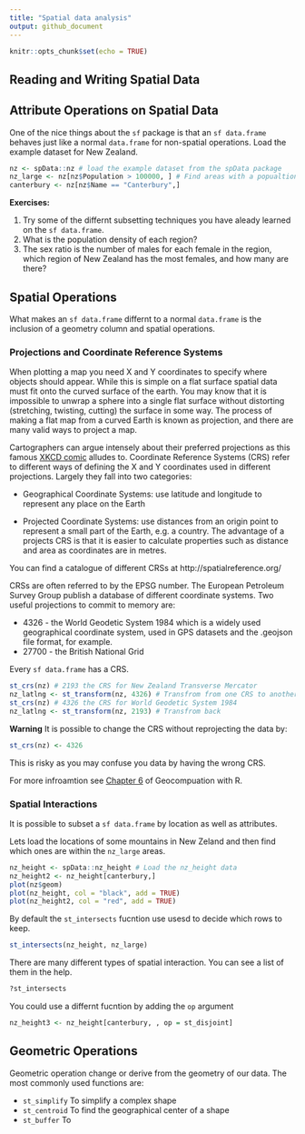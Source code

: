 ```yaml
---
title: "Spatial data analysis"
output: github_document
---
```


```r
knitr::opts_chunk$set(echo = TRUE)
```

## Reading and Writing Spatial Data


## Attribute Operations on Spatial Data

One of the nice things about the `sf` package is that an `sf data.frame` behaves just like a normal `data.frame` for non-spatial operations.
Load the example dataset for New Zealand.

```r
nz <- spData::nz # load the example dataset from the spData package
nz_large <- nz[nz$Population > 100000, ] # Find areas with a popualtion over 100,000
canterbury <- nz[nz$Name == "Canterbury",]
```

**Exercises:** 

1. Try some of the differnt subsetting techniques you have aleady learned on the `sf data.frame`.
1. What is the population density of each region?
1. The sex ratio is the number of males for each female in the region, which region of New Zealand has the most females, and how many are there?

## Spatial Operations 

What makes an `sf data.frame` differnt to a normal `data.frame` is the inclusion of a geometry column and spatial operations.

### Projections and Coordinate Reference Systems

When plotting a map you need X and Y coordinates to specify where objects should appear. While this is simple on a flat surface spatial data must fit onto the curved surface of the earth. You may know that it is impossible to unwrap a sphere into a single flat surface without distorting (stretching, twisting, cutting) the surface in some way. The process of making a flat map from a curved Earth is known as projection, and there are many valid ways to project a map.

Cartographers can argue intensely about their preferred projections as this famous [XKCD comic](https://xkcd.com/977/) alludes to. Coordinate Reference Systems (CRS) refer to different ways of defining the X and Y coordinates used in different projections. Largely they fall into two categories:

* Geographical Coordinate Systems: use latitude and longitude to represent any place on the Earth

* Projected Coordinate Systems: use distances from an origin point to represent a small part of the Earth, e.g. a country. The advantage of a projects CRS is that it is easier to calculate properties such as distance and area as coordinates are in metres.

You can find a catalogue of different CRSs at http://spatialreference.org/

CRSs are often referred to by the EPSG number. The European Petroleum Survey Group publish a database of different coordinate systems. Two useful projections to commit to memory are:

* 4326 - the World Geodetic System 1984 which is a widely used  geographical coordinate system, used in GPS datasets and the .geojson file format, for example.
* 27700 - the British National Grid

Every `sf data.frame` has a CRS.

```r
st_crs(nz) # 2193 the CRS for New Zealand Transverse Mercator
nz_latlng <- st_transform(nz, 4326) # Transfrom from one CRS to another
st_crs(nz) # 4326 the CRS for World Geodetic System 1984
nz_latlng <- st_transform(nz, 2193) # Transfrom back
```
**Warning** It is possible to change the CRS without reprojecting the data by:
```r
st_crs(nz) <- 4326
```

This is risky as you may confuse you data by having the wrong CRS.

For more infroamtion see [Chapter 6](https://geocompr.robinlovelace.net/reproj-geo-data.html) of Geocompuation with R.

### Spatial Interactions

It is possible to subset a `sf data.frame` by location as well as attributes.

Lets load the locations of some mountains in New Zeland and then find which ones are within the `nz_large` areas.

```r
nz_height <- spData::nz_height # Load the nz_height data
nz_height2 <- nz_height[canterbury,]
plot(nz$geom)
plot(nz_height, col = "black", add = TRUE)
plot(nz_height2, col = "red", add = TRUE)

```

By default the `st_intersects` fucntion use usesd to decide which rows to keep. 

```r
st_intersects(nz_height, nz_large)
```
There are many different types of spatial interaction. You can see a list of them in the help.

```r
?st_intersects
```

You could use a differnt fucntion by adding the `op` argument

```r
nz_height3 <- nz_height[canterbury, , op = st_disjoint]
```

## Geometric Operations

Geometric operation change or derive from the geometry of our data. The most commonly used functions are:

- `st_simplify` To simplify a complex shape
- `st_centroid` To find the geographical center of a shape
- `st_buffer` To 





##